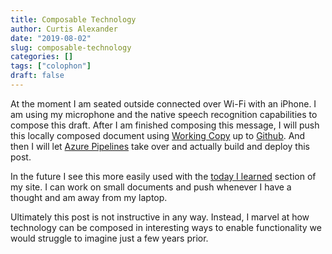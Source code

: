 ```yaml
---
title: Composable Technology
author: Curtis Alexander
date: "2019-08-02"
slug: composable-technology
categories: []
tags: ["colophon"]
draft: false
---
```


At the moment I am seated outside connected over Wi-Fi with an iPhone. I am using my microphone and the native speech recognition capabilities to compose this draft. After I am finished composing this message, I will push this locally composed document using [Working Copy](https://workingcopyapp.com) up to [Github](https://www.github.com). And then I will let [Azure Pipelines](https://azure.microsoft.com/en-us/services/devops/pipelines/) take over and actually build and deploy this post.

In the future I see this more easily used with the [today I learned](https://www.calex.org/til/) section of my site. I can work on small documents and push whenever I have a thought and am away from my laptop. 

Ultimately this post is not instructive in any way. Instead, I marvel at how technology can be composed in interesting ways to enable functionality we would struggle to imagine just a few years prior.
